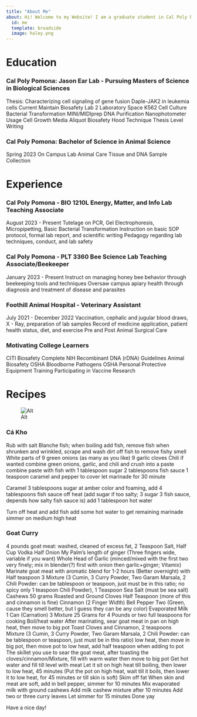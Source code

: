 ```yaml
---
title: "About Me"
about: Hi! Welcome to my Website! I am a graduate student in Cal Poly Pomona in the Biology Department! I am also one of the resident beekeepers here on campus! I love to cook and bake and Dragon Ball!
  id: me
  template: broadside
  image: haley.png
---
```


:::{#me}

# Education

### Cal Poly Pomona: Jason Ear Lab - Pursuing Masters of Science in Biological Sciences
Thesis: Characterizing cell signaling of gene fusion Daple-JAK2 in leukemia cells
Current
Maintain Biosafety Lab 2 Laboratory Space
K562 Cell Culture
Bacterial Transformation
MINI/MIDIprep DNA Purification
Nanophotometer Usage
Cell Growth Media Aliquot
Biosafety Hood Technique
Thesis Level Writing

### Cal Poly Pomona: Bachelor of Science in Animal Science 
Spring 2023
On Campus Lab Animal Care
Tissue and DNA Sample Collection

# Experience

### Cal Poly Pomona - BIO 1210L Energy, Matter, and Info Lab Teaching Associate
August 2023 - Present
Tutelage on PCR, Gel Electrophoresis, Micropipetting, Basic Bacterial Transformation
Instruction on basic SOP protocol, formal lab report, and scientific writing
Pedagogy regarding lab techniques, conduct, and lab safety

### Cal Poly Pomona - PLT 3360 Bee Science Lab Teaching Associate/Beekeeper
January 2023 - Present
Instruct on managing honey bee behavior through beekeeping tools and techniques
Oversaw campus apiary health through diagnosis and treatment of disease and parasites

### Foothill Animal Hospital - Veterinary Assistant
July 2021 - December 2022
Vaccination, cephalic and jugular blood draws, X - Ray, preparation of lab samples
Record of medicine application, patient health status, diet, and exercise
Pre and Post Animal Surgical Care

### Motivating College Learners
CITI Biosafety Complete
NIH Recombinant DNA (rDNA) Guidelines
Animal Biosafety
OSHA Bloodborne Pathogens
OSHA Personal Protective Equipment Training
Participating in Vaccine Research

# Recipes

![Alt](/img/ "grandma.png")

### Cá Kho

Rub with salt
Blanche fish; when boiling add fish, remove fish when shrunken and wrinkled, scrape and wash dirt off fish to remove fishy smell
White parts of 9 green onions (as many as you like)
9 garlic cloves
Chili if wanted
combine green onions, garlic, and chili and crush into a paste
combine paste with fish with 1 tablespoon sugar 2 tablespoons fish sauce 1 teaspoon caramel and pepper to cover
let marinade for 30 minute

Caramel
3 tablespoons sugar
at amber color and foaming, add 4 tablespoons fish sauce off heat (add sugar if too salty; 3 sugar 3 fish sauce, depends how salty fish sauce is)
add 1 tablespoon hot water

Turn off heat and add fish
add some hot water to get remaining marinade
simmer on medium high heat

### Goat Curry

4 pounds goat meat: washed, cleaned of excess fat, 2 Teaspoon Salt, Half Cup Vodka
Half Onion
My Palm's length of ginger (Three fingers wide, variable if you want)
Whole Head of Garlic (minced/mixed with the first two very finely; mix in blender(?) first with onion then garlic+ginger; Vitamix)
Marinate goat meat with aromatic blend for 1-2 hours (Better overnight) with Half teaspoon 3 Mixture (3 Cumin, 3 Curry Powder, Two Garam Marsala, 2 Chili Powder: can be tablespoon or teaspoon, just must be in this ratio; no spicy only 1 teaspoon Chili Powder), 1 Teaspoon Sea Salt (must be sea salt)
Cashews 50 grams Roasted and Ground
Cloves Half Teaspoon (more of this and cinnamon is fine)
Cinnamon (2 Finger Width) 
Bell Pepper Two (Green, cause they smell better, but I guess they can be any color)
Evaporated Milk 1 Can (Carnation) 
3 Mixture 25 Grams for 4 Pounds or two full teaspoons for cooking
Boil/heat water
After marinating, sear goat meat in pan on high heat, then move to big pot
Toast Cloves and Cinnamon, 2 teaspoons Mixture (3 Cumin, 3 Curry Powder, Two Garam Marsala, 2 Chili Powder: can be tablespoon or teaspoon, just must be in this ratio) low heat, then move in big pot, then move pot to low heat, add half teaspoon when adding to pot
The skillet you use to sear the goat meat, after toasting the cloves/cinnamon/Mixture,  fill with warm water then move to big pot
Get hot water and fill till level with meat
Let it sit on high heat till boiling, then lower to low heat, 45 minutes (Put the pot on high heat, wait till it boils, then lower it to low heat, for 45 minutes or till skin is soft)
Skim off fat
When skin and meat are soft, add in bell pepper, simmer for 10 minutes
Mix evaporated milk with ground cashews
Add milk cashew mixture after 10 minutes
Add two or three curry leaves
Let simmer for 15 minutes
Done yay

:::

Have a nice day!
